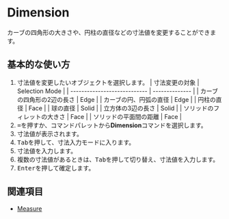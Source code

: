 
# Dimension

<Reference shortcut="Shift + =" command="Dimension" button="" />

カーブの四角形の大きさや、円柱の直径などの寸法値を変更することができます。

## 基本的な使い方

1. 寸法値を変更したいオブジェクトを選択します。
    | 寸法変更の対象               | Selection Mode |
    | ---------------------------- | -------------- |
    | カーブの四角形の2辺の長さ    | Edge           |
    | カーブの円、円弧の直径       | Edge           |
    | 円柱の直径                   | Face           |
    | 球の直径                     | Solid          |
    | 立方体の3辺の長さ            | Solid          |
    | ソリッドのフィレットの大きさ | Face           |
    | ソリッドの平面間の距離       | Face           |
2. <kbd>=</kbd>を押すか、コマンドパレットから**Dimension**コマンドを選択します。
3. 寸法値が表示されます。
4. <kbd>Tab</kbd>を押して、寸法入力モードに入ります。
5. 寸法値を入力します。
6. 複数の寸法値があるときは、<kbd>Tab</kbd>を押して切り替え、寸法値を入力します。
7. <kbd>Enter</kbd>を押して確定します。

<VideoPlayer fileName="dimension"/>

## 関連項目
- [Measure](measure)
